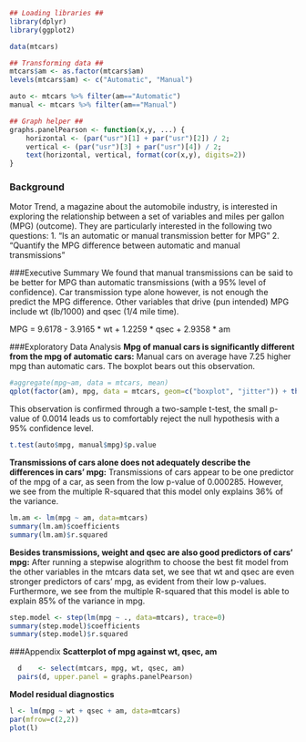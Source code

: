 
```r
## Loading libraries ##
library(dplyr)
library(ggplot2)

data(mtcars)

## Transforming data ##
mtcars$am <- as.factor(mtcars$am)
levels(mtcars$am) <- c("Automatic", "Manual")

auto <- mtcars %>% filter(am=="Automatic")
manual <- mtcars %>% filter(am=="Manual")

## Graph helper ##
graphs.panelPearson <- function(x,y, ...) {
    horizontal <- (par("usr")[1] + par("usr")[2]) / 2; 
    vertical <- (par("usr")[3] + par("usr")[4]) / 2; 
    text(horizontal, vertical, format(cor(x,y), digits=2)) 
}
```
### Background
Motor Trend, a magazine about the automobile industry, is interested in exploring the relationship between a set of variables and miles per gallon (MPG) (outcome). They are particularly interested in the following two questions:
1. “Is an automatic or manual transmission better for MPG”
2. "Quantify the MPG difference between automatic and manual transmissions"

###Executive Summary
We found that manual transmissions can be said to be better for MPG than automatic transmissions (with a 95% level of confidence). Car transmission type alone however, is not enough the predict the MPG difference. Other variables that drive (pun intended) MPG include wt (lb/1000) and qsec (1/4 mile time). 

MPG = 9.6178 - 3.9165 * wt + 1.2259 * qsec + 2.9358 * am

###Exploratory Data Analysis
**Mpg of manual cars is significantly different from the mpg of automatic cars:**
Manual cars on average have 7.25 higher mpg than automatic cars. The boxplot bears out this observation.

```r
#aggregate(mpg~am, data = mtcars, mean)
qplot(factor(am), mpg, data = mtcars, geom=c("boxplot", "jitter")) + theme_bw()
```

This observation is confirmed through a two-sample t-test, the small p-value of 0.0014 leads us to comfortably reject the null hypothesis with a 95% confidence level.
```r
t.test(auto$mpg, manual$mpg)$p.value
```

**Transmissions of cars alone does not adequately describe the differences in cars' mpg:**
Transmissions of cars appear to be one predictor of the mpg of a car, as seen from the low p-value of 0.000285. However, we see from the multiple R-squared that this model only explains 36% of the variance.
```r
lm.am <- lm(mpg ~ am, data=mtcars)
summary(lm.am)$coefficients
summary(lm.am)$r.squared
```

**Besides transmissions, weight and qsec are also good predictors of cars' mpg:**
After running a stepwise alogrithm to choose the best fit model from the other variables in the mtcars data set, we see that wt and qsec are even stronger predictors of cars' mpg, as evident from their low p-values. Furthermore, we see from the multiple R-squared that this model is able to explain 85% of the variance in mpg.

```r
step.model <- step(lm(mpg ~ ., data=mtcars), trace=0)
summary(step.model)$coefficients
summary(step.model)$r.squared
```



###Appendix
**Scatterplot of mpg against wt, qsec, am**
```r
  d    <- select(mtcars, mpg, wt, qsec, am)
  pairs(d, upper.panel = graphs.panelPearson)
```

**Model residual diagnostics**
```r
l <- lm(mpg ~ wt + qsec + am, data=mtcars)
par(mfrow=c(2,2))
plot(l)
```